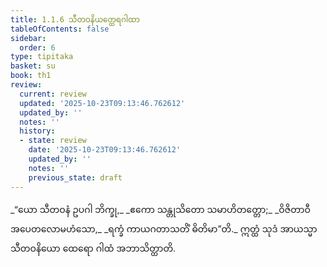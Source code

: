 ```yaml
---
title: 1.1.6 သီတဝနိယတ္ထေရဂါထာ
tableOfContents: false
sidebar:
  order: 6
type: tipitaka
basket: su
book: th1
review:
  current: review
  updated: '2025-10-23T09:13:46.762612'
  updated_by: ''
  notes: ''
  history:
  - state: review
    date: '2025-10-23T09:13:46.762612'
    updated_by: ''
    notes: ''
    previous_state: draft
---
```



<ReviewStatus review={frontmatter.review} showDetails={true} />

<HypothesisAnnotation frontmatter={frontmatter} />

<DynamicBreadcrumb />

<Division number="6" book="th1" e="ch" v="19" p="221">

<Paragraph number="15" type="verses" book="th1">
_“ယော သီတဝနံ ဥပဂါ ဘိက္ခု,_  
_ဧကော သန္တုသိတော သမာဟိတတ္တော;_  
_ဝိဇိတာဝီ အပေတလောမဟံသော,_  
_ရက္ခံ ကာယဂတာသတိံ ဓိတိမာ”တိ._  

</Paragraph>

<Paragraph number="16" book="th1">
ဣတ္ထံ သုဒံ အာယသ္မာ သီတဝနိယော ထေရော ဂါထံ အဘာသိတ္ထာတိ.
</Paragraph>
</Division>